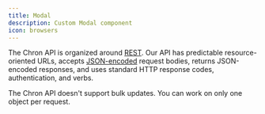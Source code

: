 ```yaml
---
title: Modal
description: Custom Modal component
icon: browsers
---
```


The Chron API is organized around [REST](http://en.wikipedia.org/wiki/Representational_State_Transfer). Our API has predictable resource-oriented URLs, accepts [JSON-encoded](https://www.json.org/json-en.html) request bodies, returns JSON-encoded responses, and uses standard HTTP response codes, authentication, and verbs.

The Chron API doesn't support bulk updates. You can work on only one object per request.
